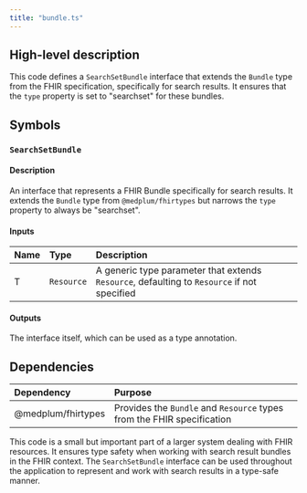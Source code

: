 ```yaml
---
title: "bundle.ts"
---
```


## High-level description
This code defines a `SearchSetBundle` interface that extends the `Bundle` type from the FHIR specification, specifically for search results. It ensures that the `type` property is set to "searchset" for these bundles.

## Symbols

### `SearchSetBundle`
#### Description
An interface that represents a FHIR Bundle specifically for search results. It extends the `Bundle` type from `@medplum/fhirtypes` but narrows the `type` property to always be "searchset".

#### Inputs
| Name | Type | Description |
|:-----|:-----|:------------|
| T | `Resource` | A generic type parameter that extends `Resource`, defaulting to `Resource` if not specified |

#### Outputs
The interface itself, which can be used as a type annotation.

## Dependencies
| Dependency | Purpose |
|:-----------|:--------|
| @medplum/fhirtypes | Provides the `Bundle` and `Resource` types from the FHIR specification |

This code is a small but important part of a larger system dealing with FHIR resources. It ensures type safety when working with search result bundles in the FHIR context. The `SearchSetBundle` interface can be used throughout the application to represent and work with search results in a type-safe manner.